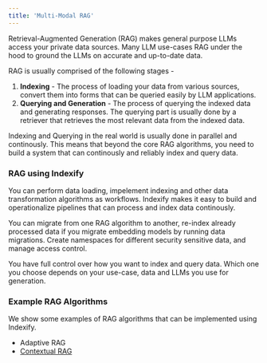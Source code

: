 ```yaml
---
title: 'Multi-Modal RAG'
---
```


Retrieval-Augmented Generation (RAG) makes general purpose LLMs access your private data sources. Many LLM use-cases RAG
under the hood to ground the LLMs on accurate and up-to-date data. 

RAG is usually comprised of the following stages -
1. **Indexing** - The process of loading your data from various sources, convert them into forms that can be queried easily by LLM applications.
2. **Querying and Generation** - The process of querying the indexed data and generating responses. The querying part is usually done by a retriever that retrieves the most relevant data from the indexed data.

<Note>
    Indexing and Querying in the real world is usually done in parallel and continously. This means that beyond the core RAG algorithms,
    you need to build a system that can continously and reliably index and query data.
</Note>

### RAG using Indexify

You can perform data loading, impelement indexing and other data transformation algorithms as workflows. Indexify makes it easy to build and operationalize pipelines that can process
and index data continously.

You can migrate from one RAG algorithm to another, re-index already processed data if you migrate embedding models by running data migrations. Create namespaces for different 
security sensitive data, and manage access control.

You have full control over how you want to index and query data. Which one you choose depends on your use-case, data and LLMs you use for generation.

### Example RAG Algorithms
We show some examples of RAG algorithms that can be implemented using Indexify.

* Adaptive RAG
* [Contextual RAG](https://github.com/tensorlakeai/indexify/tree/main/examples/contextual_rag)

